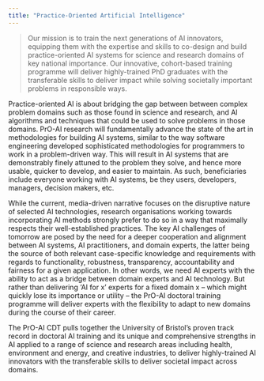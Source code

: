 ```yaml
---
title: "Practice-Oriented Artificial Intelligence"
---
```


> Our mission is to train the next generations of AI innovators, equipping them with the expertise and skills to co-design and build practice-oriented AI systems for science and research domains of key national importance. Our innovative, cohort-based training programme will deliver highly-trained PhD graduates with the transferable skills to deliver impact while solving societally important problems in responsible ways.

Practice-oriented AI is about bridging the gap between between complex problem domains such as those found in science and research, and AI algorithms and techniques that could be used to solve problems in those domains. PrO-AI research will fundamentally advance the state of the art in methodologies for building AI systems, similar to the way software engineering developed sophisticated methodologies for programmers to work in a problem-driven way. This will result in AI systems that are demonstrably finely attuned to the problem they solve, and hence more usable, quicker to develop, and easier to maintain. As such, beneficiaries include everyone working with AI systems, be they users, developers, managers, decision makers, etc. 

While the current, media-driven narrative focuses on the disruptive nature of selected AI technologies, research organisations working towards incorporating AI methods strongly prefer to do so in a way that maximally respects their well-established practices. The key AI challenges of tomorrow are posed by the need for a deeper cooperation and alignment between AI systems, AI practitioners, and domain experts, the latter being the source of both relevant case-specific knowledge and requirements with regards to functionality, robustness, transparency, accountability and fairness for a given application. In other words, we need AI experts with the ability to act as a bridge between domain experts and AI technology. But rather than delivering 'AI for x' experts for a fixed domain x -- which might quickly lose its importance or utility -- the PrO-AI doctoral training programme will deliver experts with the flexibility to adapt to new domains during the course of their career.

The PrO-AI CDT pulls together the University of Bristol's proven track record in doctoral AI training and its unique and comprehensive strengths in AI applied to a range of science and research areas including health, environment and energy, and creative industries, to deliver highly-trained AI innovators with the transferable skills to deliver societal impact across domains.
